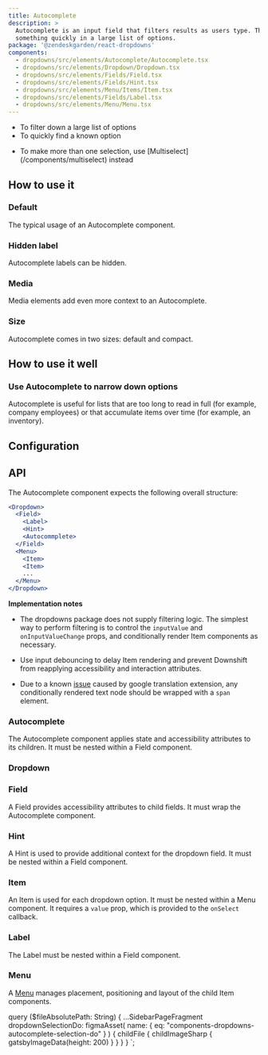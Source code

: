 ```yaml
---
title: Autocomplete
description: >
  Autocomplete is an input field that filters results as users type. This helps users find
  something quickly in a large list of options.
package: '@zendeskgarden/react-dropdowns'
components:
  - dropdowns/src/elements/Autocomplete/Autocomplete.tsx
  - dropdowns/src/elements/Dropdown/Dropdown.tsx
  - dropdowns/src/elements/Fields/Field.tsx
  - dropdowns/src/elements/Fields/Hint.tsx
  - dropdowns/src/elements/Menu/Items/Item.tsx
  - dropdowns/src/elements/Fields/Label.tsx
  - dropdowns/src/elements/Menu/Menu.tsx
---
```


<Usage>
  <Use>
    <ul>
      <li>To filter down a large list of options</li>
      <li>To quickly find a known option</li>
    </ul>
  </Use>
  <Misuse>
    <ul>
      <li>
        <Markdown>
          To make more than one selection, use [Multiselect](/components/multiselect) instead
        </Markdown>
      </li>
    </ul>
  </Misuse>
</Usage>

## How to use it

### Default

The typical usage of an Autocomplete component.


<CodeExample code={DefaultCode}>
  <Default />
</CodeExample>

### Hidden label

Autocomplete labels can be hidden.


<CodeExample code={HiddenCode}>
  <Hidden />
</CodeExample>

### Media

Media elements add even more context to an Autocomplete.


<CodeExample code={MediaCode}>
  <Media />
</CodeExample>

### Size

Autocomplete comes in two sizes: default and compact.


<CodeExample code={SizeCode}>
  <Size />
</CodeExample>

## How to use it well

### Use Autocomplete to narrow down options

<BestPractice>
  <Do
    imageSource={props.data.dropdownSelectionDo.childFile.childImageSharp.gatsbyImageData}
    imageIsSquare
  >
    <p>
      Autocomplete is useful for lists that are too long to read in full (for example, company
      employees) or that accumulate items over time (for example, an inventory).
    </p>
  </Do>
</BestPractice>

## Configuration

<Configuration reactPackage={props.data.mdx.package} components={props.data.mdx.components} />

## API

The Autocomplete component expects the following overall structure:

```jsx isLight
<Dropdown>
  <Field>
    <Label>
    <Hint>
    <Autocommplete>
  </Field>
  <Menu>
    <Item>
    <Item>
    ...
  </Menu>
</Dropdown>
```

<!-- markdownlint-disable no-emphasis-as-heading -->

**Implementation notes**

<!-- markdownlint-enable no-emphasis-as-heading -->

- The dropdowns package does not supply filtering logic. The simplest way to perform filtering is to
  control the `inputValue` and `onInputValueChange` props, and conditionally render Item components as
  necessary.

- Use input debouncing to delay Item rendering and prevent Downshift from reapplying accessibility
  and interaction attributes.

- Due to a known [issue](https://github.com/facebook/react/issues/11538#issuecomment-390386520) caused
  by google translation extension, any conditionally rendered text node should be wrapped with a `span`
  element.

### Autocomplete

<Component components={props.data.mdx.components} componentName="autocomplete" />

The Autocomplete component applies state and accessibility attributes to its children. It must be nested within a
Field component.

<PropSheet components={props.data.mdx.components} componentName="autocomplete" />

### Dropdown

<Component components={props.data.mdx.components} componentName="dropdown" />


<Dropdowns />

<PropSheet components={props.data.mdx.components} componentName="dropdown" />

### Field

<Component components={props.data.mdx.components} componentName="field" />

A Field provides accessibility attributes to child fields. It must wrap the Autocomplete component.

<PropSheet components={props.data.mdx.components} componentName="field" />

### Hint

<Component components={props.data.mdx.components} componentName="hint" />

A Hint is used to provide additional context for the dropdown field. It must be nested within a Field component.

<PropSheet components={props.data.mdx.components} componentName="hint" />

### Item

<Component components={props.data.mdx.components} componentName="item" />

An Item is used for each dropdown option. It must be nested within a Menu component. It requires a `value` prop,
which is provided to the `onSelect` callback.

<PropSheet components={props.data.mdx.components} componentName="item" />

### Label

<Component components={props.data.mdx.components} componentName="label" />

The Label must be nested within a Field component.

<PropSheet components={props.data.mdx.components} componentName="label" />

### Menu

<Component components={props.data.mdx.components} componentName="menu" />

A [Menu](/components/menu) manages placement, positioning and layout of the child Item components.

<PropSheet components={props.data.mdx.components} componentName="menu" />


  query ($fileAbsolutePath: String) {
    ...SidebarPageFragment
    dropdownSelectionDo: figmaAsset(
      name: { eq: "components-dropdowns-autocomplete-selection-do" }
    ) {
      childFile {
        childImageSharp {
          gatsbyImageData(height: 200)
        }
      }
    }
  }
`;
